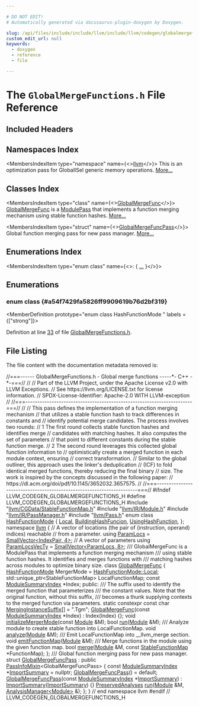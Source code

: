 ```yaml
---

# DO NOT EDIT!
# Automatically generated via docusaurus-plugin-doxygen by Doxygen.

slug: /api/files/include/include/llvm/include/llvm/codegen/globalmergefunctions-h
custom_edit_url: null
keywords:
  - doxygen
  - reference
  - file

---
```





# The `GlobalMergeFunctions.h` File Reference

<DoxygenPage pluginConfig={pluginConfig}>



## Included Headers

<IncludesList>
<IncludesListItem
  filePath="llvm/CGData/StableFunctionMap.h"
  permalink="/docs/api/files/include/include/llvm/include/llvm/cgdata/stablefunctionmap-h"
  isLocal="true" />
<IncludesListItem
  filePath="llvm/IR/Module.h"
  permalink="/docs/api/files/include/include/llvm/include/llvm/ir/module-h"
  isLocal="true" />
<IncludesListItem
  filePath="llvm/IR/PassManager.h"
  permalink="/docs/api/files/include/include/llvm/include/llvm/ir/passmanager-h"
  isLocal="true" />
<IncludesListItem
  filePath="llvm/Pass.h"
  permalink="/docs/api/files/include/include/llvm/pass-h"
  isLocal="true" />
</IncludesList>

## Namespaces Index

<MembersIndex>

<MembersIndexItem
  type="namespace"
  name={<><a href="/docs/api/namespaces/llvm">llvm</a></>}>
This is an optimization pass for GlobalISel generic memory operations. <a href="/docs/api/namespaces/llvm/#details">More...</a>
</MembersIndexItem>

</MembersIndex>

## Classes Index

<MembersIndex>

<MembersIndexItem
  type="class"
  name={<><a href="/docs/api/classes/llvm/globalmergefunc">GlobalMergeFunc</a></>}>
<a href="/docs/api/classes/llvm/globalmergefunc">GlobalMergeFunc</a> is a <a href="/docs/api/classes/llvm/modulepass">ModulePass</a> that implements a function merging mechanism using stable function hashes. <a href="/docs/api/classes/llvm/globalmergefunc/#details">More...</a>
</MembersIndexItem>

<MembersIndexItem
  type="struct"
  name={<><a href="/docs/api/structs/llvm/globalmergefuncpass">GlobalMergeFuncPass</a></>}>
Global function merging pass for new pass manager. <a href="/docs/api/structs/llvm/globalmergefuncpass/#details">More...</a>
</MembersIndexItem>

</MembersIndex>

## Enumerations Index

<MembersIndex>

<MembersIndexItem
  type="enum class"
  name={<>:  &#123; <a href="#a54f7429fa5826ff9909619b76d2bf319">...</a> &#125;</>}>
</MembersIndexItem>

</MembersIndex>


<SectionDefinition>

## Enumerations

### enum class  {#a54f7429fa5826ff9909619b76d2bf319}

<MemberDefinition
  prototype="enum class HashFunctionMode "
 labels = {["strong"]}>

<EnumerationList title="Enumeration values">

<Link id="a54f7429fa5826ff9909619b76d2bf319a509820290d57f333403f490dde7316f4" />
<EnumerationListItem name="Local">

</EnumerationListItem>

<Link id="a54f7429fa5826ff9909619b76d2bf319aa293c94afff27e2a0f2c873a1f9acf49" />
<EnumerationListItem name="BuildingHashFuncion">

</EnumerationListItem>

<Link id="a54f7429fa5826ff9909619b76d2bf319afa46b0d5da73074480f846d18c63a7f4" />
<EnumerationListItem name="UsingHashFunction">

</EnumerationListItem>

</EnumerationList>

Definition at line <a href="#l00033">33</a> of file <a href="/docs/api/files/include/include/llvm/include/llvm/codegen/globalmergefunctions-h">GlobalMergeFunctions.h</a>.
</MemberDefinition>

</SectionDefinition>

## File Listing

The file content with the documentation metadata removed is:

<ProgramListing>

<Link id="l00001" /><CodeLine lineNumber="1"><Highlight kind="comment">//===------ GlobalMergeFunctions.h - Global merge functions -----&#42;- C++ -&#42;-===//</Highlight><Highlight kind="normal"></Highlight></CodeLine>
<Link id="l00002" /><CodeLine lineNumber="2"><Highlight kind="normal"></Highlight><Highlight kind="comment">//</Highlight><Highlight kind="normal"></Highlight></CodeLine>
<Link id="l00003" /><CodeLine lineNumber="3"><Highlight kind="normal"></Highlight><Highlight kind="comment">// Part of the LLVM Project, under the Apache License v2.0 with LLVM Exceptions.</Highlight><Highlight kind="normal"></Highlight></CodeLine>
<Link id="l00004" /><CodeLine lineNumber="4"><Highlight kind="normal"></Highlight><Highlight kind="comment">// See https://llvm.org/LICENSE.txt for license information.</Highlight><Highlight kind="normal"></Highlight></CodeLine>
<Link id="l00005" /><CodeLine lineNumber="5"><Highlight kind="normal"></Highlight><Highlight kind="comment">// SPDX-License-Identifier: Apache-2.0 WITH LLVM-exception</Highlight><Highlight kind="normal"></Highlight></CodeLine>
<Link id="l00006" /><CodeLine lineNumber="6"><Highlight kind="normal"></Highlight><Highlight kind="comment">//</Highlight><Highlight kind="normal"></Highlight></CodeLine>
<Link id="l00007" /><CodeLine lineNumber="7"><Highlight kind="normal"></Highlight><Highlight kind="comment">//===----------------------------------------------------------------------===//</Highlight><Highlight kind="normal"></Highlight></CodeLine>
<Link id="l00008" /><CodeLine lineNumber="8"><Highlight kind="normal"></Highlight><Highlight kind="comment">//</Highlight><Highlight kind="normal"></Highlight></CodeLine>
<Link id="l00009" /><CodeLine lineNumber="9"><Highlight kind="normal"></Highlight><Highlight kind="comment">// This pass defines the implementation of a function merging mechanism</Highlight><Highlight kind="normal"></Highlight></CodeLine>
<Link id="l00010" /><CodeLine lineNumber="10"><Highlight kind="normal"></Highlight><Highlight kind="comment">// that utilizes a stable function hash to track differences in constants and</Highlight><Highlight kind="normal"></Highlight></CodeLine>
<Link id="l00011" /><CodeLine lineNumber="11"><Highlight kind="normal"></Highlight><Highlight kind="comment">// identify potential merge candidates. The process involves two rounds:</Highlight><Highlight kind="normal"></Highlight></CodeLine>
<Link id="l00012" /><CodeLine lineNumber="12"><Highlight kind="normal"></Highlight><Highlight kind="comment">// 1 The first round collects stable function hashes and identifies merge</Highlight><Highlight kind="normal"></Highlight></CodeLine>
<Link id="l00013" /><CodeLine lineNumber="13"><Highlight kind="normal"></Highlight><Highlight kind="comment">//    candidates with matching hashes. It also computes the set of parameters</Highlight><Highlight kind="normal"></Highlight></CodeLine>
<Link id="l00014" /><CodeLine lineNumber="14"><Highlight kind="normal"></Highlight><Highlight kind="comment">//    that point to different constants during the stable function merge.</Highlight><Highlight kind="normal"></Highlight></CodeLine>
<Link id="l00015" /><CodeLine lineNumber="15"><Highlight kind="normal"></Highlight><Highlight kind="comment">// 2 The second round leverages this collected global function information to</Highlight><Highlight kind="normal"></Highlight></CodeLine>
<Link id="l00016" /><CodeLine lineNumber="16"><Highlight kind="normal"></Highlight><Highlight kind="comment">//    optimistically create a merged function in each module context, ensuring</Highlight><Highlight kind="normal"></Highlight></CodeLine>
<Link id="l00017" /><CodeLine lineNumber="17"><Highlight kind="normal"></Highlight><Highlight kind="comment">//    correct transformation.</Highlight><Highlight kind="normal"></Highlight></CodeLine>
<Link id="l00018" /><CodeLine lineNumber="18"><Highlight kind="normal"></Highlight><Highlight kind="comment">// Similar to the global outliner, this approach uses the linker&#39;s deduplication</Highlight><Highlight kind="normal"></Highlight></CodeLine>
<Link id="l00019" /><CodeLine lineNumber="19"><Highlight kind="normal"></Highlight><Highlight kind="comment">// (ICF) to fold identical merged functions, thereby reducing the final binary</Highlight><Highlight kind="normal"></Highlight></CodeLine>
<Link id="l00020" /><CodeLine lineNumber="20"><Highlight kind="normal"></Highlight><Highlight kind="comment">// size. The work is inspired by the concepts discussed in the following paper:</Highlight><Highlight kind="normal"></Highlight></CodeLine>
<Link id="l00021" /><CodeLine lineNumber="21"><Highlight kind="normal"></Highlight><Highlight kind="comment">// https://dl.acm.org/doi/pdf/10.1145/3652032.3657575.</Highlight><Highlight kind="normal"></Highlight></CodeLine>
<Link id="l00022" /><CodeLine lineNumber="22"><Highlight kind="normal"></Highlight><Highlight kind="comment">//</Highlight><Highlight kind="normal"></Highlight></CodeLine>
<Link id="l00023" /><CodeLine lineNumber="23"><Highlight kind="normal"></Highlight><Highlight kind="comment">//===----------------------------------------------------------------------===//</Highlight><Highlight kind="normal"></Highlight></CodeLine>
<Link id="l00024" /><CodeLine lineNumber="24"><Highlight kind="normal"></Highlight></CodeLine>
<Link id="l00025" /><CodeLine lineNumber="25"><Highlight kind="normal"></Highlight><Highlight kind="preprocessor">#ifndef LLVM&#95;CODEGEN&#95;GLOBALMERGEFUNCTIONS&#95;H</Highlight><Highlight kind="normal"></Highlight></CodeLine>
<Link id="l00026" /><CodeLine lineNumber="26"><Highlight kind="normal"></Highlight><Highlight kind="preprocessor">#define LLVM&#95;CODEGEN&#95;GLOBALMERGEFUNCTIONS&#95;H</Highlight><Highlight kind="normal"></Highlight></CodeLine>
<Link id="l00027" /><CodeLine lineNumber="27"><Highlight kind="normal"></Highlight></CodeLine>
<Link id="l00028" /><CodeLine lineNumber="28"><Highlight kind="normal"></Highlight><Highlight kind="preprocessor">#include &quot;<a href="/docs/api/files/include/include/llvm/include/llvm/cgdata/stablefunctionmap-h">llvm/CGData/StableFunctionMap.h</a>&quot;</Highlight><Highlight kind="normal"></Highlight></CodeLine>
<Link id="l00029" /><CodeLine lineNumber="29"><Highlight kind="normal"></Highlight><Highlight kind="preprocessor">#include &quot;<a href="/docs/api/files/include/include/llvm/include/llvm/ir/module-h">llvm/IR/Module.h</a>&quot;</Highlight><Highlight kind="normal"></Highlight></CodeLine>
<Link id="l00030" /><CodeLine lineNumber="30"><Highlight kind="normal"></Highlight><Highlight kind="preprocessor">#include &quot;<a href="/docs/api/files/include/include/llvm/include/llvm/ir/passmanager-h">llvm/IR/PassManager.h</a>&quot;</Highlight><Highlight kind="normal"></Highlight></CodeLine>
<Link id="l00031" /><CodeLine lineNumber="31"><Highlight kind="normal"></Highlight><Highlight kind="preprocessor">#include &quot;<a href="/docs/api/files/include/include/llvm/pass-h">llvm/Pass.h</a>&quot;</Highlight><Highlight kind="normal"></Highlight></CodeLine>
<Link id="l00032" /><CodeLine lineNumber="32"><Highlight kind="normal"></Highlight></CodeLine>
<Link id="l00033" /><CodeLine lineNumber="33" lineLink="#a54f7429fa5826ff9909619b76d2bf319"><Highlight kind="normal"></Highlight><Highlight kind="keyword">enum class</Highlight><Highlight kind="normal"> <a href="#a54f7429fa5826ff9909619b76d2bf319">HashFunctionMode</a> &#123;</Highlight></CodeLine>
<Link id="l00034" /><CodeLine lineNumber="34" lineLink="#a54f7429fa5826ff9909619b76d2bf319a509820290d57f333403f490dde7316f4"><Highlight kind="normal">  <a href="#a54f7429fa5826ff9909619b76d2bf319a509820290d57f333403f490dde7316f4">Local</a>,</Highlight></CodeLine>
<Link id="l00035" /><CodeLine lineNumber="35" lineLink="#a54f7429fa5826ff9909619b76d2bf319aa293c94afff27e2a0f2c873a1f9acf49"><Highlight kind="normal">  <a href="#a54f7429fa5826ff9909619b76d2bf319aa293c94afff27e2a0f2c873a1f9acf49">BuildingHashFuncion</a>,</Highlight></CodeLine>
<Link id="l00036" /><CodeLine lineNumber="36" lineLink="#a54f7429fa5826ff9909619b76d2bf319afa46b0d5da73074480f846d18c63a7f4"><Highlight kind="normal">  <a href="#a54f7429fa5826ff9909619b76d2bf319afa46b0d5da73074480f846d18c63a7f4">UsingHashFunction</a>,</Highlight></CodeLine>
<Link id="l00037" /><CodeLine lineNumber="37"><Highlight kind="normal">&#125;;</Highlight></CodeLine>
<Link id="l00038" /><CodeLine lineNumber="38"><Highlight kind="normal"></Highlight></CodeLine>
<Link id="l00039" /><CodeLine lineNumber="39"><Highlight kind="normal"></Highlight><Highlight kind="keyword">namespace </Highlight><Highlight kind="normal"><a href="/docs/api/namespaces/llvm">llvm</a> &#123;</Highlight></CodeLine>
<Link id="l00040" /><CodeLine lineNumber="40"><Highlight kind="normal"></Highlight></CodeLine>
<Link id="l00041" /><CodeLine lineNumber="41"><Highlight kind="normal"></Highlight><Highlight kind="comment">// A vector of locations (the pair of (instruction, operand) indices) reachable</Highlight><Highlight kind="normal"></Highlight></CodeLine>
<Link id="l00042" /><CodeLine lineNumber="42"><Highlight kind="normal"></Highlight><Highlight kind="comment">// from a parameter.</Highlight><Highlight kind="normal"></Highlight></CodeLine>
<Link id="l00043" /><CodeLine lineNumber="43" lineLink="/docs/api/namespaces/llvm/#a9aa9a17a9fac95f798d0bb107562d7e6"><Highlight kind="normal"></Highlight><Highlight kind="keyword">using </Highlight><Highlight kind="normal"><a href="/docs/api/namespaces/llvm/#a9aa9a17a9fac95f798d0bb107562d7e6">ParamLocs</a> = <a href="/docs/api/classes/llvm/smallvector">SmallVector&lt;IndexPair, 4&gt;</a>;</Highlight></CodeLine>
<Link id="l00044" /><CodeLine lineNumber="44"><Highlight kind="normal"></Highlight><Highlight kind="comment">// A vector of parameters</Highlight><Highlight kind="normal"></Highlight></CodeLine>
<Link id="l00045" /><CodeLine lineNumber="45" lineLink="/docs/api/namespaces/llvm/#abbe4da6da370cb9f4755ec0a74608c33"><Highlight kind="normal"></Highlight><Highlight kind="keyword">using </Highlight><Highlight kind="normal"><a href="/docs/api/namespaces/llvm/#abbe4da6da370cb9f4755ec0a74608c33">ParamLocsVecTy</a> = <a href="/docs/api/classes/llvm/smallvector">SmallVector&lt;ParamLocs, 8&gt;</a>;</Highlight></CodeLine>
<Link id="l00046" /><CodeLine lineNumber="46"><Highlight kind="normal"></Highlight><Highlight kind="comment"></Highlight></CodeLine>
<Link id="l00047" /><CodeLine lineNumber="47"><Highlight kind="comment">/// GlobalMergeFunc is a ModulePass that implements a function merging mechanism</Highlight></CodeLine>
<Link id="l00048" /><CodeLine lineNumber="48"><Highlight kind="comment">/// using stable function hashes. It identifies and merges functions with</Highlight></CodeLine>
<Link id="l00049" /><CodeLine lineNumber="49"><Highlight kind="comment">/// matching hashes across modules to optimize binary size.</Highlight><Highlight kind="normal"></Highlight></CodeLine>
<Link id="l00050" /><CodeLine lineNumber="50" lineLink="/docs/api/classes/llvm/globalmergefunc"><Highlight kind="normal"></Highlight><Highlight kind="keyword">class </Highlight><Highlight kind="normal"><a href="/docs/api/classes/llvm/globalmergefunc/#a4e65eb92bb3d24fdabb50564dd6e47c8">GlobalMergeFunc</a> &#123;</Highlight></CodeLine>
<Link id="l00051" /><CodeLine lineNumber="51"><Highlight kind="normal">  <a href="#a54f7429fa5826ff9909619b76d2bf319">HashFunctionMode</a> MergerMode = <a href="#a54f7429fa5826ff9909619b76d2bf319a509820290d57f333403f490dde7316f4">HashFunctionMode::Local</a>;</Highlight></CodeLine>
<Link id="l00052" /><CodeLine lineNumber="52"><Highlight kind="normal"></Highlight></CodeLine>
<Link id="l00053" /><CodeLine lineNumber="53"><Highlight kind="normal">  std::unique&#95;ptr&lt;StableFunctionMap&gt; LocalFunctionMap;</Highlight></CodeLine>
<Link id="l00054" /><CodeLine lineNumber="54"><Highlight kind="normal"></Highlight></CodeLine>
<Link id="l00055" /><CodeLine lineNumber="55"><Highlight kind="normal">  </Highlight><Highlight kind="keyword">const</Highlight><Highlight kind="normal"> <a href="/docs/api/classes/llvm/modulesummaryindex">ModuleSummaryIndex</a> &#42;Index;</Highlight></CodeLine>
<Link id="l00056" /><CodeLine lineNumber="56"><Highlight kind="normal"></Highlight></CodeLine>
<Link id="l00057" /><CodeLine lineNumber="57"><Highlight kind="normal"></Highlight><Highlight kind="keyword">public</Highlight><Highlight kind="normal">:</Highlight><Highlight kind="comment"></Highlight></CodeLine>
<Link id="l00058" /><CodeLine lineNumber="58"><Highlight kind="comment">  /// The suffix used to identify the merged function that parameterizes</Highlight></CodeLine>
<Link id="l00059" /><CodeLine lineNumber="59"><Highlight kind="comment">  /// the constant values. Note that the original function, without this suffix,</Highlight></CodeLine>
<Link id="l00060" /><CodeLine lineNumber="60"><Highlight kind="comment">  /// becomes a thunk supplying contexts to the merged function via parameters.</Highlight><Highlight kind="normal"></Highlight></CodeLine>
<Link id="l00061" /><CodeLine lineNumber="61" lineLink="/docs/api/classes/llvm/globalmergefunc/#a8d5bafac1624b2b2608554711a6d05c5"><Highlight kind="normal">  </Highlight><Highlight kind="keyword">static</Highlight><Highlight kind="normal"> </Highlight><Highlight kind="keyword">constexpr</Highlight><Highlight kind="normal"> </Highlight><Highlight kind="keyword">const</Highlight><Highlight kind="normal"> </Highlight><Highlight kind="keywordtype">char</Highlight><Highlight kind="normal"> <a href="/docs/api/classes/llvm/globalmergefunc/#a8d5bafac1624b2b2608554711a6d05c5">MergingInstanceSuffix</a>&#91;&#93; = </Highlight><Highlight kind="stringliteral">&quot;.Tgm&quot;</Highlight><Highlight kind="normal">;</Highlight></CodeLine>
<Link id="l00062" /><CodeLine lineNumber="62"><Highlight kind="normal"></Highlight></CodeLine>
<Link id="l00063" /><CodeLine lineNumber="63" lineLink="/docs/api/classes/llvm/globalmergefunc/#a4e65eb92bb3d24fdabb50564dd6e47c8"><Highlight kind="normal">  <a href="/docs/api/classes/llvm/globalmergefunc/#a4e65eb92bb3d24fdabb50564dd6e47c8">GlobalMergeFunc</a>(</Highlight><Highlight kind="keyword">const</Highlight><Highlight kind="normal"> <a href="/docs/api/classes/llvm/modulesummaryindex">ModuleSummaryIndex</a> &#42;Index) : Index(Index) &#123;&#125;;</Highlight></CodeLine>
<Link id="l00064" /><CodeLine lineNumber="64"><Highlight kind="normal"></Highlight></CodeLine>
<Link id="l00065" /><CodeLine lineNumber="65"><Highlight kind="normal">  </Highlight><Highlight kind="keywordtype">void</Highlight><Highlight kind="normal"> <a href="/docs/api/classes/llvm/globalmergefunc/#a2488d432f5848fe22cde3e75c48b1b09">initializeMergerMode</a>(</Highlight><Highlight kind="keyword">const</Highlight><Highlight kind="normal"> <a href="/docs/api/classes/llvm/module">Module</a> &amp;M);</Highlight></CodeLine>
<Link id="l00066" /><CodeLine lineNumber="66"><Highlight kind="normal"></Highlight></CodeLine>
<Link id="l00067" /><CodeLine lineNumber="67"><Highlight kind="normal">  </Highlight><Highlight kind="keywordtype">bool</Highlight><Highlight kind="normal"> <a href="/docs/api/classes/llvm/globalmergefunc/#ac34d5c990cef52524ce44f37d869664f">run</a>(<a href="/docs/api/classes/llvm/module">Module</a> &amp;M);</Highlight></CodeLine>
<Link id="l00068" /><CodeLine lineNumber="68"><Highlight kind="normal"></Highlight><Highlight kind="comment"></Highlight></CodeLine>
<Link id="l00069" /><CodeLine lineNumber="69"><Highlight kind="comment">  /// Analyze module to create stable function into LocalFunctionMap.</Highlight><Highlight kind="normal"></Highlight></CodeLine>
<Link id="l00070" /><CodeLine lineNumber="70"><Highlight kind="normal">  </Highlight><Highlight kind="keywordtype">void</Highlight><Highlight kind="normal"> <a href="/docs/api/classes/llvm/globalmergefunc/#a0feb5d10bbb29baf7073385e9c4600a0">analyze</a>(<a href="/docs/api/classes/llvm/module">Module</a> &amp;M);</Highlight></CodeLine>
<Link id="l00071" /><CodeLine lineNumber="71"><Highlight kind="normal"></Highlight><Highlight kind="comment"></Highlight></CodeLine>
<Link id="l00072" /><CodeLine lineNumber="72"><Highlight kind="comment">  /// Emit LocalFunctionMap into &#95;&#95;llvm&#95;merge section.</Highlight><Highlight kind="normal"></Highlight></CodeLine>
<Link id="l00073" /><CodeLine lineNumber="73"><Highlight kind="normal">  </Highlight><Highlight kind="keywordtype">void</Highlight><Highlight kind="normal"> <a href="/docs/api/classes/llvm/globalmergefunc/#a5f897499fea3f1a9fbb5c0fb2a363a20">emitFunctionMap</a>(<a href="/docs/api/classes/llvm/module">Module</a> &amp;M);</Highlight></CodeLine>
<Link id="l00074" /><CodeLine lineNumber="74"><Highlight kind="normal"></Highlight><Highlight kind="comment"></Highlight></CodeLine>
<Link id="l00075" /><CodeLine lineNumber="75"><Highlight kind="comment">  /// Merge functions in the module using the given function map.</Highlight><Highlight kind="normal"></Highlight></CodeLine>
<Link id="l00076" /><CodeLine lineNumber="76"><Highlight kind="normal">  </Highlight><Highlight kind="keywordtype">bool</Highlight><Highlight kind="normal"> <a href="/docs/api/classes/llvm/globalmergefunc/#a31ba90bd367677d2bf4065d6e51eca65">merge</a>(<a href="/docs/api/classes/llvm/module">Module</a> &amp;M, </Highlight><Highlight kind="keyword">const</Highlight><Highlight kind="normal"> <a href="/docs/api/structs/llvm/stablefunctionmap">StableFunctionMap</a> &#42;FunctionMap);</Highlight></CodeLine>
<Link id="l00077" /><CodeLine lineNumber="77"><Highlight kind="normal">&#125;;</Highlight></CodeLine>
<Link id="l00078" /><CodeLine lineNumber="78"><Highlight kind="normal"></Highlight><Highlight kind="comment"></Highlight></CodeLine>
<Link id="l00079" /><CodeLine lineNumber="79"><Highlight kind="comment">/// Global function merging pass for new pass manager.</Highlight><Highlight kind="normal"></Highlight></CodeLine>
<Link id="l00080" /><CodeLine lineNumber="80" lineLink="/docs/api/structs/llvm/globalmergefuncpass"><Highlight kind="normal"></Highlight><Highlight kind="keyword">struct </Highlight><Highlight kind="normal"><a href="/docs/api/structs/llvm/globalmergefuncpass/#ab10cfc07128a2220f34701f05f2ab223">GlobalMergeFuncPass</a> : </Highlight><Highlight kind="keyword">public</Highlight><Highlight kind="normal"> <a href="/docs/api/structs/llvm/passinfomixin">PassInfoMixin</a>&lt;GlobalMergeFuncPass&gt; &#123;</Highlight></CodeLine>
<Link id="l00081" /><CodeLine lineNumber="81" lineLink="/docs/api/structs/llvm/globalmergefuncpass/#a8ada82b0acc3fb5724a23ba79534619c"><Highlight kind="normal">  </Highlight><Highlight kind="keyword">const</Highlight><Highlight kind="normal"> <a href="/docs/api/classes/llvm/modulesummaryindex">ModuleSummaryIndex</a> &#42;<a href="/docs/api/structs/llvm/globalmergefuncpass/#a8ada82b0acc3fb5724a23ba79534619c">ImportSummary</a> = </Highlight><Highlight kind="keyword">nullptr</Highlight><Highlight kind="normal">;</Highlight></CodeLine>
<Link id="l00082" /><CodeLine lineNumber="82" lineLink="/docs/api/structs/llvm/globalmergefuncpass/#ab10cfc07128a2220f34701f05f2ab223"><Highlight kind="normal">  <a href="/docs/api/structs/llvm/globalmergefuncpass/#ab10cfc07128a2220f34701f05f2ab223">GlobalMergeFuncPass</a>() = </Highlight><Highlight kind="keywordflow">default</Highlight><Highlight kind="normal">;</Highlight></CodeLine>
<Link id="l00083" /><CodeLine lineNumber="83" lineLink="/docs/api/structs/llvm/globalmergefuncpass/#a1fa7ada23c14390990e316d110bc7900"><Highlight kind="normal">  <a href="/docs/api/structs/llvm/globalmergefuncpass/#a1fa7ada23c14390990e316d110bc7900">GlobalMergeFuncPass</a>(</Highlight><Highlight kind="keyword">const</Highlight><Highlight kind="normal"> <a href="/docs/api/classes/llvm/modulesummaryindex">ModuleSummaryIndex</a> &#42;<a href="/docs/api/structs/llvm/globalmergefuncpass/#a8ada82b0acc3fb5724a23ba79534619c">ImportSummary</a>)</Highlight></CodeLine>
<Link id="l00084" /><CodeLine lineNumber="84"><Highlight kind="normal">      : <a href="/docs/api/structs/llvm/globalmergefuncpass/#a8ada82b0acc3fb5724a23ba79534619c">ImportSummary</a>(<a href="/docs/api/structs/llvm/globalmergefuncpass/#a8ada82b0acc3fb5724a23ba79534619c">ImportSummary</a>) &#123;&#125;</Highlight></CodeLine>
<Link id="l00085" /><CodeLine lineNumber="85"><Highlight kind="normal">  <a href="/docs/api/classes/llvm/preservedanalyses">PreservedAnalyses</a> <a href="/docs/api/structs/llvm/globalmergefuncpass/#a51a440937b3f08b15f896d0c11777a78">run</a>(<a href="/docs/api/classes/llvm/module">Module</a> &amp;M, <a href="/docs/api/classes/llvm/analysismanager">AnalysisManager&lt;Module&gt;</a> &amp;);</Highlight></CodeLine>
<Link id="l00086" /><CodeLine lineNumber="86"><Highlight kind="normal">&#125;;</Highlight></CodeLine>
<Link id="l00087" /><CodeLine lineNumber="87"><Highlight kind="normal"></Highlight></CodeLine>
<Link id="l00088" /><CodeLine lineNumber="88"><Highlight kind="normal">&#125; </Highlight><Highlight kind="comment">// end namespace llvm</Highlight><Highlight kind="normal"></Highlight></CodeLine>
<Link id="l00089" /><CodeLine lineNumber="89"><Highlight kind="normal"></Highlight><Highlight kind="preprocessor">#endif </Highlight><Highlight kind="comment">// LLVM&#95;CODEGEN&#95;GLOBALMERGEFUNCTIONS&#95;H</Highlight><Highlight kind="normal"></Highlight></CodeLine>

</ProgramListing>

</DoxygenPage>
